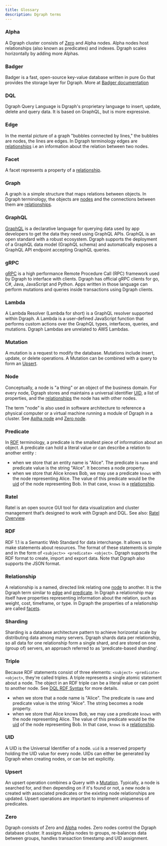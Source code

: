 ```yaml
---
title: Glossary
description: Dgraph terms
---
```


### Alpha

A Dgraph cluster consists of [Zero](#zero) and Alpha nodes. Alpha nodes host
relationships (also known as predicates) and indexes. Dgraph scales horizontally
by adding more Alphas.

### Badger

Badger is a fast, open-source key-value database written in pure Go that
provides the storage layer for Dgraph. More at
[Badger documentation](/badger/overview)

### DQL

Dgraph Query Language is Dgraph's proprietary language to insert, update, delete
and query data. It is based on GraphQL, but is more expressive.

### Edge

In the mental picture of a graph "bubbles connected by lines," the bubbles are
nodes, the lines are edges. In Dgraph terminology edges are
[relationships](#relationship) i.e an information about the relation between two
nodes.

### Facet

A facet represents a property of a [relationship](#relationship).

### Graph

A graph is a simple structure that maps relations between objects. In Dgraph
terminology, the objects are [nodes](#node) and the connections between them are
[relationships](#relationship).

### GraphQL

[GraphQL](https://graphql.org/) is a declarative language for querying data used
by app developers to get the data they need using GraphQL APIs. GraphQL is an
open standard with a robust ecosystem. Dgraph supports the deployment of a
GraphQL data model (GraphQL schema) and automatically exposes a GraphQL API
endpoint accepting GraphQL queries.

### gRPC

[gRPC](https://grpc.io/) is a high performance Remote Procedure Call (RPC)
framework used by Dgraph to interface with clients. Dgraph has official gRPC
clients for go, C#, Java, JavaScript and Python. Apps written in those language
can perform mutations and queries inside transactions using Dgraph clients.

### Lambda

A Lambda Resolver (Lambda for short) is a GraphQL resolver supported within
Dgraph. A Lambda is a user-defined JavaScript function that performs custom
actions over the GraphQL types, interfaces, queries, and mutations. Dgraph
Lambdas are unrelated to AWS Lambdas.

### Mutation

A mutation is a request to modify the database. Mutations include insert,
update, or delete operations. A Mutation can be combined with a query to form an
[Upsert](#upsert).

### Node

Conceptually, a node is "a thing" or an object of the business domain. For every
node, Dgraph stores and maintains a universal identifier [UID](#uid), a list of
properties, and the [relationships](#relationship) the node has with other
nodes.

The term "node" is also used in software architecture to reference a physical
computer or a virtual machine running a module of Dgraph in a cluster. See
[Aplha node](#alpha) and [Zero node](#zero).

### Predicate

In [RDF](#rdf) terminology, a predicate is the smallest piece of information
about an object. A predicate can hold a literal value or can describe a relation
to another entity :

- when we store that an entity name is "Alice". The predicate is `name` and
  predicate value is the string "Alice". It becomes a node property.
- when we store that Alice knows Bob, we may use a predicate `knows` with the
  node representing Alice. The value of this predicate would be the [uid](#uid)
  of the node representing Bob. In that case, `knows` is a
  [relationship](#relationship).

### Ratel

Ratel is an open source GUI tool for data visualization and cluster management
that’s designed to work with Dgraph and DQL. See also:
[Ratel Overview](./ratel/overview).

### RDF

RDF 1.1 is a Semantic Web Standard for data interchange. It allows us to make
statements about resources. The format of these statements is simple and in the
form of `<subject>> <predicate> <object>`. Dgraph supports the RDF format to
create, import and export data. Note that Dgraph also supports the JSON format.

### Relationship

A relationship is a named, directed link relating one [node](#node) to another.
It is the Dgraph term similar to [edge](#edge) and [predicate](#predicate). In
Dgraph a relationship may itself have properties representing information about
the relation, such as weight, cost, timeframe, or type. In Dgraph the properties
of a relationship are called [facets](#facet).

### Sharding

Sharding is a database architecture pattern to achieve horizontal scale by
distributing data among many servers. Dgraph shards data per relationship, so
all data for one relationship form a single shard, and are stored on one (group
of) servers, an approach referred to as 'predicate-based sharding'.

### Triple

Because RDF statements consist of three elements:
`<subject> <predicate> <object>`, they're called triples. A triple represents a
single atomic statement about a node. The object in an RDF triple can be a
literal value or can point to another node. See [DQL RDF Syntax](./dql-rdf) for
more details.

- when we store that a node name is "Alice". The predicate is `name` and
  predicate value is the string "Alice". The string becomes a node property.
- when we store that Alice knows Bob, we may use a predicate `knows` with the
  node representing Alice. The value of this predicate would be the [uid](#uid)
  of the node representing Bob. In that case, `knows` is a
  [relationship](#relationship).

### UID

A UID is the Universal Identifier of a node. `uid` is a reserved property
holding the UID value for every node. UIDs can either be generated by Dgraph
when creating nodes, or can be set explicitly.

### Upsert

An upsert operation combines a Query with a [Mutation](#mutation). Typically, a
node is searched for, and then depending on if it's found or not, a new node is
created with associated predicates or the exixting node relationships are
updated. Upsert operations are important to implement uniqueness of predicates.

### Zero

Dgraph consists of Zero and [Alpha](#alpha) nodes. Zero nodes control the Dgraph
database cluster. It assigns Alpha nodes to groups, re-balances data between
groups, handles transaction timestamp and UID assignment.
